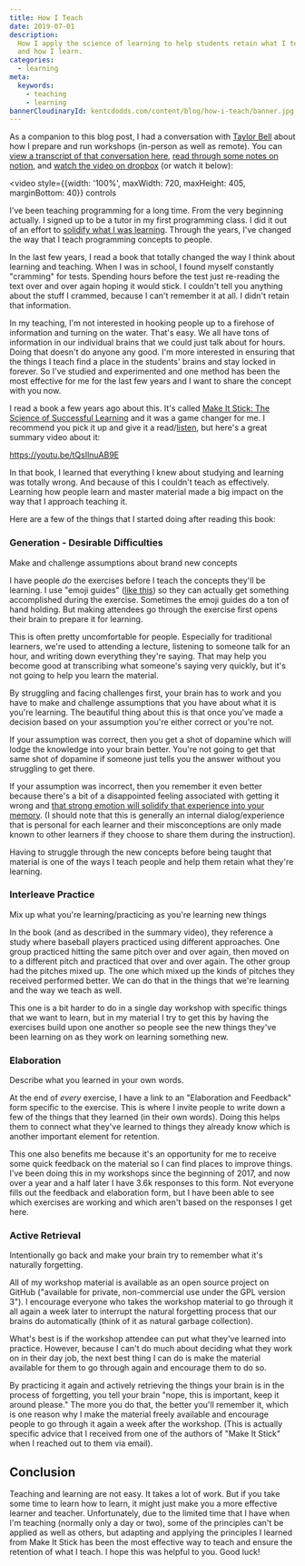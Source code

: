 ```yaml
---
title: How I Teach
date: 2019-07-01
description:
  How I apply the science of learning to help students retain what I teach them,
  and how I learn.
categories:
  - learning
meta:
  keywords:
    - teaching
    - learning
bannerCloudinaryId: kentcdodds.com/content/blog/how-i-teach/banner.jpg
---
```


As a companion to this blog post, I had a conversation with
[Taylor Bell](https://twitter.com/taylorbell) about how I prepare and run
workshops (in-person as well as remote). You can
[view a transcript of that conversation here](https://otter.ai/s/LHvfSPAAT4iNIEoGZSg8WQ),
[read through some notes on notion](https://www.notion.so/Taylor-and-Kent-talk-about-Remote-Workshops-e6a4b448d9ee449497aa215d32d4e9f8),
and
[watch the video on dropbox](https://www.dropbox.com/s/4frvj56k11othzu/Edited%20Kent%20%26%20Taylor%20Remote%20Workshop%20Talk.mp4?dl=0)
(or watch it below):

<video
  style={{width: '100%', maxWidth: 720, maxHeight: 405, marginBottom: 40}}
  controls
>
  <source
    src="https://www.dropbox.com/s/4frvj56k11othzu/Edited%20Kent%20%26%20Taylor%20Remote%20Workshop%20Talk.mp4?raw=1"
    type="video/mp4"
  />
</video>

I've been teaching programming for a long time. From the very beginning
actually. I signed up to be a tutor in my first programming class. I did it out
of an effort to
[solidify what I was learning](/blog/solidifying-what-you-learn). Through the
years, I've changed the way that I teach programming concepts to people.

In the last few years, I read a book that totally changed the way I think about
learning and teaching. When I was in school, I found myself constantly
"cramming" for tests. Spending hours before the test just re-reading the text
over and over again hoping it would stick. I couldn't tell you anything about
the stuff I crammed, because I can't remember it at all. I didn't retain that
information.

In my teaching, I'm not interested in hooking people up to a firehose of
information and turning on the water. That's easy. We all have tons of
information in our individual brains that we could just talk about for hours.
Doing that doesn't do anyone any good. I'm more interested in ensuring that the
things I teach find a place in the students' brains and stay locked in forever.
So I've studied and experimented and one method has been the most effective for
me for the last few years and I want to share the concept with you now.

I read a book a few years ago about this. It's called
[Make It Stick: The Science of Successful Learning](https://makeitstick.net) and
it was a game changer for me. I recommend you pick it up and give it a
read/[listen](https://www.audible.com/pd/Make-It-Stick-Audiobook/B00M0EO7EY),
but here's a great summary video about it:

https://youtu.be/tQsIlnuAB9E

In that book, I learned that everything I knew about studying and learning was
totally wrong. And because of this I couldn't teach as effectively. Learning how
people learn and master material made a big impact on the way that I approach
teaching it.

Here are a few of the things that I started doing after reading this book:

### Generation - Desirable Difficulties

<callout-success>
  Make and challenge assumptions about brand new concepts
</callout-success>

I have people _do_ the exercises before I teach the concepts they'll be
learning. I use "emoji guides"
([like this](https://github.com/kentcdodds/react-fundamentals/blob/b230ea412aaaca50ecf2537c0cf72516cd0e68e1/src/exercises/06.js#L6-L18))
so they can actually get something accomplished during the exercise. Sometimes
the emoji guides do a ton of hand holding. But making attendees go through the
exercise first opens their brain to prepare it for learning.

This is often pretty uncomfortable for people. Especially for traditional
learners, we're used to attending a lecture, listening to someone talk for an
hour, and writing down everything they're saying. That may help you become good
at transcribing what someone's saying very quickly, but it's not going to help
you learn the material.

By struggling and facing challenges first, your brain has to work and you have
to make and challenge assumptions that you have about what it is you're
learning. The beautiful thing about this is that once you've made a decision
based on your assumption you're either correct or you're not.

If your assumption was correct, then you get a shot of dopamine which will lodge
the knowledge into your brain better. You're not going to get that same shot of
dopamine if someone just tells you the answer without you struggling to get
there.

If your assumption was incorrect, then you remember it even better because
there's a bit of a disappointed feeling associated with getting it wrong and
[that strong emotion will solidify that experience into your memory](https://www.ncbi.nlm.nih.gov/pmc/articles/PMC5573739).
(I should note that this is generally an internal dialog/experience that is
personal for each learner and their misconceptions are only made known to other
learners if they choose to share them during the instruction).

Having to struggle through the new concepts before being taught that material is
one of the ways I teach people and help them retain what they're learning.

### Interleave Practice

<callout-success>
  Mix up what you're learning/practicing as you're learning new things
</callout-success>

In the book (and as described in the summary video), they reference a study
where baseball players practiced using different approaches. One group practiced
hitting the same pitch over and over again, then moved on to a different pitch
and practiced that over and over again. The other group had the pitches mixed
up. The one which mixed up the kinds of pitches they received performed better.
We can do that in the things that we're learning and the way we teach as well.

This one is a bit harder to do in a single day workshop with specific things
that we want to learn, but in my material I try to get this by having the
exercises build upon one another so people see the new things they've been
learning on as they work on learning something new.

### Elaboration

<callout-success>Describe what you learned in your own words.</callout-success>

At the end of _every_ exercise, I have a link to an "Elaboration and Feedback"
form specific to the exercise. This is where I invite people to write down a few
of the things that they learned (in their own words). Doing this helps them to
connect what they've learned to things they already know which is another
important element for retention.

This one also benefits me because it's an opportunity for me to receive some
quick feedback on the material so I can find places to improve things. I've been
doing this in my workshops since the beginning of 2017, and now over a year and
a half later I have 3.6k responses to this form. Not everyone fills out the
feedback and elaboration form, but I have been able to see which exercises are
working and which aren't based on the responses I get here.

### Active Retrieval

<callout-success>
  Intentionally go back and make your brain try to remember what it's naturally
  forgetting.
</callout-success>

All of my workshop material is available as an open source project on GitHub
("available for private, non-commercial use under the GPL version 3"). I
encourage everyone who takes the workshop material to go through it all again a
week later to interrupt the natural forgetting process that our brains do
automatically (think of it as natural garbage collection).

What's best is if the workshop attendee can put what they've learned into
practice. However, because I can't do much about deciding what they work on in
their day job, the next best thing I can do is make the material available for
them to go through again and encourage them to do so.

By practicing it again and actively retrieving the things your brain is in the
process of forgetting, you tell your brain "nope, this is important, keep it
around please." The more you do that, the better you'll remember it, which is
one reason why I make the material freely available and encourage people to go
through it again a week after the workshop. (This is actually specific advice
that I received from one of the authors of "Make It Stick" when I reached out to
them via email).

## Conclusion

Teaching and learning are not easy. It takes a lot of work. But if you take some
time to learn how to learn, it might just make you a more effective learner and
teacher. Unfortunately, due to the limited time that I have when I'm teaching
(normally only a day or two), some of the principles can't be applied as well as
others, but adapting and applying the principles I learned from Make It Stick
has been the most effective way to teach and ensure the retention of what I
teach. I hope this was helpful to you. Good luck!
